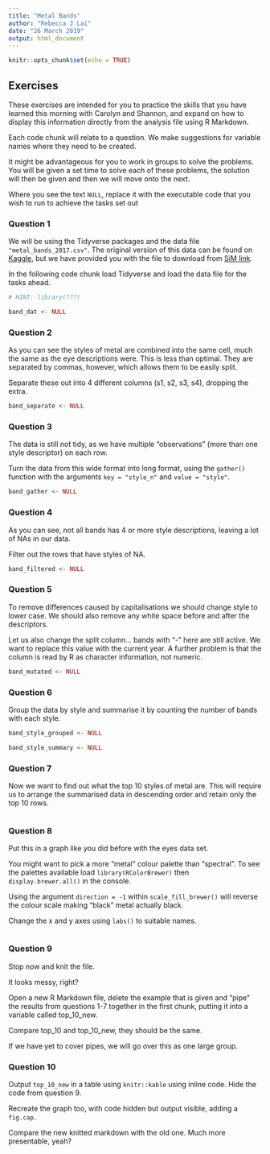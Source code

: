 ```yaml
---
title: "Metal Bands"
author: "Rebecca J Lai"
date: "26 March 2019"
output: html_document
---
```


```r
knitr::opts_chunk$set(echo = TRUE)
```

## Exercises

These exercises are intended for you to practice the skills that you have learned this morning with Carolyn and Shannon, and expand on how to display this information directly from the analysis file using R Markdown.

Each code chunk will relate to a question. We make suggestions for variable names where they need to be created. 

It might be advantageous for you to work in groups to solve the problems. You will be given a set time to solve each of these problems, the solution will then be given and then we will move onto the next.

Where you see the text `NULL`, replace it with the executable code that you wish to run to achieve the tasks set out

### Question 1

We will be using the Tidyverse packages and the data file `"metal_bands_2017.csv"`. The original version of this data can be found on [Kaggle](https://www.kaggle.com/mrpantherson/metal-by-nation), but we have provided you with the file to download from [SiM link](unknown-link).

In the following code chunk load Tidyverse and load the data file for the tasks ahead.

```r

# HINT: library(???)

band_dat <- NULL

```

### Question 2

As you can see the styles of metal are combined into the same cell, much the same as the eye descriptions were. This is less than optimal. They are separated by commas, however, which allows them to be easily split.

Separate these out into 4 different columns (s1, s2, s3, s4), dropping the extra.

```r
band_separate <- NULL
```

### Question 3

The data is still not tidy, as we have multiple "observations" (more than one style descriptor) on each row.

Turn the data from this wide format into long format, using the `gather()` function with the arguments `key = "style_n"` and `value = "style"`.

```r
band_gather <- NULL
```

### Question 4

As you can see, not all bands has 4 or more style descriptions, leaving a lot of NAs in our data.

Filter out the rows that have styles of NA.

```r
band_filtered <- NULL
```

### Question 5

To remove differences caused by capitalisations we should change style to lower case. We should also remove any white space before and after the descriptors.

Let us also change the split column... bands with "-" here are still active. We want to replace this value with the current year. A further problem is that the column is read by R as character information, not numeric.

```r
band_mutated <- NULL
```

### Question 6

Group the data by style and summarise it by counting the number of bands with each style.

```r
band_style_grouped <- NULL

band_style_summary <- NULL
```

### Question 7

Now we want to find out what the top 10 styles of metal are. This will require us to arrange the summarised data in descending order and retain only the top 10 rows.

```r

```

### Question 8

Put this in a graph like you did before with the eyes data set. 

You might want to pick a more "metal" colour palette than "spectral". To see the palettes available load `library(RColorBrewer)` then `display.brewer.all()` in the console.

Using the argument `direction = -1` within `scale_fill_brewer()` will reverse the colour scale making "black" metal actually black.

Change the x and y axes using `labs()` to suitable names.

```r

```

### Question 9

Stop now and knit the file. 

It looks messy, right?

Open a new R Markdown file, delete the example that is given and "pipe" the results from questions 1-7 together in the first chunk, putting it into a variable called top_10_new.

Compare top_10 and top_10_new, they should be the same.

If we have yet to cover pipes, we will go over this as one large group.

### Question 10

Output `top_10_new` in a table using `knitr::kable` using inline code. Hide the code from question 9.

Recreate the graph too, with code hidden but output visible, adding a `fig.cap`.

Compare the new knitted markdown with the old one. Much more presentable, yeah?